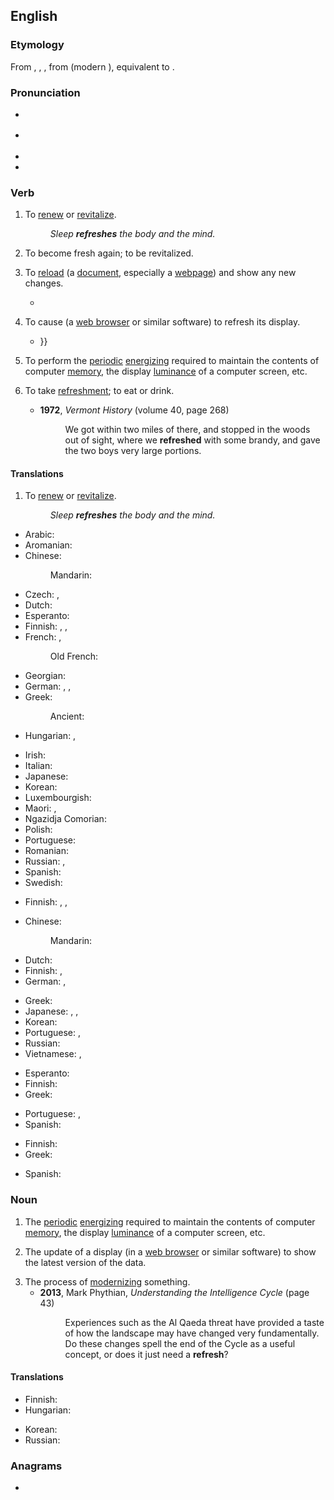 ==English==

===Etymology===
From {{inh|en|enm|refreshen}}, {{m|enm|refreschen}}, {{m|enm|refrisschen}}, from {{der|en|fro|refrescher|t=to refresh}} (modern {{cog|fr|rafraîchir}}), equivalent to {{pre|en|re|fresh}}.

===Pronunciation===
* {{a|UK}} {{IPA|en|/ɹiˈfɹɛʃ/}}
* {{a|US}} {{IPA|en|/ɹɪˈfɹɛʃ/}}
* {{audio|en|en-us-refresh.ogg|Audio (US)}}
* {{rhymes|en|ɛʃ}}

===Verb===
{{wikipedia}}
{{en-verb}}

# {{lb|en|transitive}} To [[renew]] or [[revitalize]].
#: ''Sleep '''refreshes''' the body and the mind.''
# {{lb|en|intransitive}} To become fresh again; to be revitalized.
# {{lb|en|computing|ambitransitive}} To [[reload]] (a [[document]], especially a [[webpage]]) and show any new changes.
#* {{quote-book|en|year=2007|author=Beth Harbison|title=Shoe Addicts Anonymous|passage=She '''refreshed''' the page. She was still the high bidder. Good.}}
# {{lb|en|computing|ambitransitive}} To cause (a [[web browser]] or similar software) to refresh its display.
#* {{quote-book|en|year=2007|author=Philip C Plumlee|title=Test Driven Ajax (on Rails)|passage=You can save your code, '''refresh''' your browser, and see a change instantly. This simple trick turns a lowly web browser into a development environment {{...}}}}
# To perform the [[periodic]] [[energize|energizing]] required to maintain the contents of computer [[memory]], the display [[luminance]] of a computer screen, etc. <!--Or TV screen, or portable DVD player, or... -->
# {{lb|en|intransitive|colloquial|dated}} To take [[refreshment]]; to eat or drink.
#* '''1972''', ''Vermont History'' (volume 40, page 268)
#*: We got within two miles of there, and stopped in the woods out of sight, where we '''refreshed''' with some brandy, and gave the two boys very large portions.

====Translations====
# {{lb|en|transitive}} To [[renew]] or [[revitalize]].
#: ''Sleep '''refreshes''' the body and the mind.''
{{trans-top|to renew or revitalize}}
* Arabic: {{t|ar|جَدَّدَ}}
* Aromanian: {{t|rup|mpruspitedz}}
* Chinese:
*: Mandarin: {{t+|cmn|提神|tr=tíshén|sc=Hans}}
* Czech: {{t|cs|občerstvit}}, {{t|cs|osvěžit}}
* Dutch: {{t+|nl|verfrissen}}
* Esperanto: {{t|eo|revigligi}}
* Finnish: {{t+|fi|virkistää}}, {{t+|fi|piristää}}, {{t+|fi|elvyttää}}
* French: {{t+|fr|revigorer}}, {{t+|fr|rafraîchir}}
*: Old French: {{t|fro|refreschir}}
* Georgian: {{t|ka|განახლება}}
* German: {{t+|de|erfrischen}}, {{t+|de|erquicken}}, {{t|de|auffrischen}}
* Greek: {{t+|el|ανανεώνω}}
*: Ancient: {{t|grc|ἀναψύχω}}
* Hungarian: {{t+|hu|felüdít}}, {{t+|hu|felfrissít}}
{{trans-mid}}
* Irish: {{t|ga|beoigh}}
* Italian: {{t+|it|rinfrescare}}
* Japanese: {{t+|ja|爽やか|tr=さわやかにする, sawayaka ni suru|alt=爽やかにする|sc=Jpan}}
* Korean: {{t|ko|새롭게|alt=새롭게 하다}}
* Luxembourgish: {{t|lb|erfrëschen}}
* Maori: {{t|mi|tāmata}}, {{t|mi|whakanā}}
* Ngazidja Comorian: {{t|zdj|ɓuruɗisha|alt=uɓuruɗisha}}
* Polish: {{t+|pl|odświeżyć}}
* Portuguese: {{t+|pt|refrescar}}
* Romanian: {{t+|ro|împrospăta}}
* Russian: {{t+|ru|освежа́ть|impf}}, {{t+|ru|обновля́ть|impf}}
* Spanish: {{t+|es|refrescar}}
* Swedish: {{t|sv|uppfriska}}
{{trans-bottom}}

{{trans-top|to become fresh again; to be revitalized}}
* Finnish: {{t|fi|virkistyä}}, {{t+|fi|piristyä}}, {{t+|fi|elpyä}}
{{trans-mid}}
{{trans-bottom}}

{{trans-top|computing: to reload a document, web page etc.}}
* Chinese:
*: Mandarin: {{t+|cmn|刷新|tr=shuāxīn|sc=Hani}}
* Dutch: {{t|nl|een webpagina herladen}}
* Finnish: {{t+|fi|päivittää}}, {{t|fi|[[ladata]] [[uudelleen]]}}
* German: {{t+|de|aktualisieren}}, {{t|de|neu laden}}
{{trans-mid}}
* Greek: {{t+|el|ανανεώνω}}
* Japanese: {{t+|ja|リフレッシュ|tr=rifuresshu suru|alt=リフレッシュする|sc=Jpan}}, {{t|ja|再読み込み|tr=さいよみこみする, saiyomikomi suru|alt=再読み込みする|sc=Jpan}}, {{t+|ja|更新|alt=更新する|sc=Jpan|tr=kōshin suru}}
* Korean: {{t|ko|새로고침}}
* Portuguese: {{t+|pt|atualizar}}, {{t|pt|recarregar}}
* Russian: {{t+|ru|обновля́ть|impf}}
* Vietnamese: {{t|vi|làm mới}}, {{t|vi|làm tươi}}
{{trans-bottom}}

{{trans-top|computing: to cause to refresh a display}}
* Esperanto: {{t|eo|aktualigi}}
* Finnish: {{t+|fi|päivittää}}
* Greek: {{t+|el|ανανεώνω}}
{{trans-mid}}
* Portuguese: {{t+|pt|atualizar}}, {{t|pt|recarregar}}
* Spanish: {{t+|es|refrescar}}
{{trans-bottom}}

{{trans-top|computing: to perform periodic energizing}}
* Finnish: {{t+|fi|virkistää}}
* Greek: {{t+|el|ανανεώνω}}
{{trans-mid}}
* Spanish: {{t+|es|refrescar}}
{{trans-bottom}}

===Noun===
{{en-noun}}

# The [[periodic]] [[energize|energizing]] required to maintain the contents of computer [[memory]], the display [[luminance]] of a computer screen, etc.<!--Or TV screen, or portable DVD player, or... -->
# {{lb|en|computing}} The update of a display (in a [[web browser]] or similar software) to show the latest version of the data.
# The process of [[modernize|modernizing]] something.
#* '''2013''', Mark Phythian, ''Understanding the Intelligence Cycle'' (page 43)
#*: Experiences such as the Al Qaeda threat have provided a taste of how the landscape may have changed very fundamentally. Do these changes spell the end of the Cycle as a useful concept, or does it just need a '''refresh'''?

====Translations====
{{trans-top|update of a display}}
* Finnish: {{t+|fi|päivitys}}
* Hungarian: {{t|hu|frissítés}}
{{trans-mid}}
* Korean: {{t|ko|새로고침}}
* Russian: {{t+|ru|обновле́ние|n}}
{{trans-bottom}}

===Anagrams===
* {{anagrams|en|a=eefhrrs|fresher}}